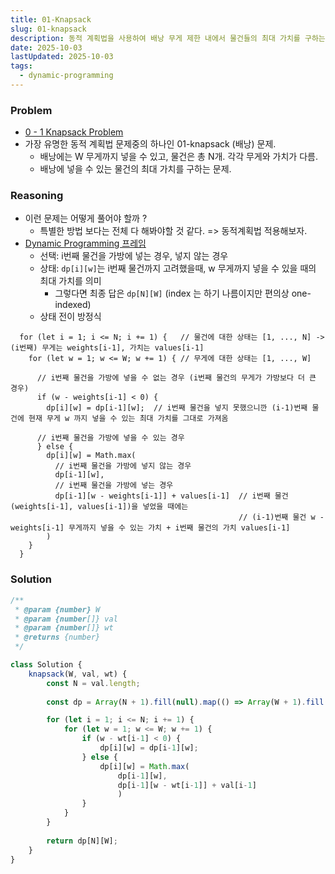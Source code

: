 ```yaml
---
title: 01-Knapsack
slug: 01-knapsack
description: 동적 계획법을 사용하여 배낭 무게 제한 내에서 물건들의 최대 가치를 구하는 01-Knapsack 문제
date: 2025-10-03
lastUpdated: 2025-10-03
tags:
  - dynamic-programming
---
```


### Problem

* [0 - 1 Knapsack Problem](https://www.geeksforgeeks.org/problems/0-1-knapsack-problem0945/1)
* 가장 유명한 동적 계획법 문제중의 하나인 01-knapsack (배낭) 문제.
  * 배낭에는 W 무게까지 넣을 수 있고, 물건은 총 N개. 각각 무게와 가치가 다름.
  * 배낭에 넣을 수 있는 물건의 최대 가치를 구하는 문제.

### Reasoning

* 이런 문제는 어떻게 풀어야 할까 ?
   * 특별한 방법 보다는 전체 다 해봐야할 것 같다. => 동적계획법 적용해보자.
* [Dynamic Programming 프레임](../../frame/frame-dynamic-programming/)
   * 선택:  i번째 물건을 가방에 넣는 경우, 넣지 않는 경우
   * 상태:  `dp[i][w]`는 i번째 물건까지 고려했을때, w 무게까지 넣을 수 있을 때의 최대 가치를 의미
       * 그렇다면 최종 답은 `dp[N][W]` (index 는 하기 나름이지만 편의상 one-indexed)
   * 상태 전이 방정식
```
  for (let i = 1; i <= N; i += 1) {   // 물건에 대한 상태는 [1, ..., N] -> (i번째) 무게는 weights[i-1], 가치는 values[i-1]
    for (let w = 1; w <= W; w += 1) { // 무게에 대한 상태는 [1, ..., W]

      // i번째 물건을 가방에 넣을 수 없는 경우 (i번째 물건의 무게가 가방보다 더 큰 경우)
      if (w - weights[i-1] < 0) {
        dp[i][w] = dp[i-1][w];  // i번째 물건을 넣지 못했으니깐 (i-1)번째 물건에 현재 무게 w 까지 넣을 수 있는 최대 가치를 그대로 가져옴

      // i번째 물건을 가방에 넣을 수 있는 경우
      } else {
        dp[i][w] = Math.max(
          // i번째 물건을 가방에 넣지 않는 경우
          dp[i-1][w],
          // i번째 물건을 가방에 넣는 경우
          dp[i-1][w - weights[i-1]] + values[i-1]  // i번째 물건 (weights[i-1], values[i-1])을 넣었을 때에는 
                                                   // (i-1)번째 물건 w - weights[i-1] 무게까지 넣을 수 있는 가치 + i번째 물건의 가치 values[i-1]
        )
    }
  }
```

### Solution

```typescript
/**
 * @param {number} W
 * @param {number[]} val
 * @param {number[]} wt
 * @returns {number}
 */

class Solution {
    knapsack(W, val, wt) {
        const N = val.length;
        
        const dp = Array(N + 1).fill(null).map(() => Array(W + 1).fill(0));

        for (let i = 1; i <= N; i += 1) {
            for (let w = 1; w <= W; w += 1) {
                if (w - wt[i-1] < 0) {
                    dp[i][w] = dp[i-1][w];
                } else {
                    dp[i][w] = Math.max(
                        dp[i-1][w],
                        dp[i-1][w - wt[i-1]] + val[i-1]
                        )
                }
            }
        }        
        
        return dp[N][W];
    }
}
```

